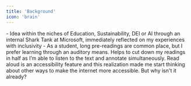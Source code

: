 ```yaml
---
title: 'Background'
icon: 'brain'
---
```


<Steps>
  <Step title="Shark Tank Prompt">
  - Idea within the niches of Education, Sustainability, DEI or AI through an internal Shark Tank at Microsoft, immediately reflected on my experiences with inclusivity
  </Step>
  <Step title="Student Pain Point">
  - As a student, long pre-readings are common place, but I prefer learning through an auditory means. 
  </Step>
  <Step title="Favourite Feature: Text to Speech">
  Helps to cut down my readings in half as I’m able to listen to the text and annotate simultaneously. 
  </Step>
  <Step title="Accessibility">
    Read aloud is an accessibility feature and this realization made me start thinking about other ways to make the internet more accessible. But why isn't it already?
  </Step>
</Steps>
